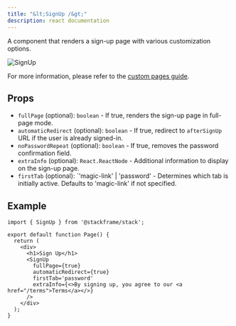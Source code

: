 ```yaml
---
title: "&lt;SignUp /&gt;"
description: react documentation
---
```


A component that renders a sign-up page with various customization options.

<div className="stack-white-image-showcase stack-350h">
  <img src="../imgs/sign-up.png" alt="SignUp" />
</div>

For more information, please refer to the [custom pages guide](../customization/custom-pages.mdx).

## Props

- `fullPage` (optional): `boolean` - If true, renders the sign-up page in full-page mode.
- `automaticRedirect` (optional): `boolean` - If true, redirect to `afterSignUp` URL if the user is already signed-in.
- `noPasswordRepeat` (optional): `boolean` - If true, removes the password confirmation field.
- `extraInfo` (optional): `React.ReactNode` - Additional information to display on the sign-up page.
- `firstTab` (optional): `'magic-link' | 'password' - Determines which tab is initially active. Defaults to 'magic-link' if not specified.

## Example

```tsx
import { SignUp } from '@stackframe/stack';

export default function Page() {
  return (
    <div>
      <h1>Sign Up</h1>
      <SignUp
        fullPage={true}
        automaticRedirect={true}
        firstTab='password'
        extraInfo={<>By signing up, you agree to our <a href="/terms">Terms</a></>}
      />
    </div>
  );
}
```
